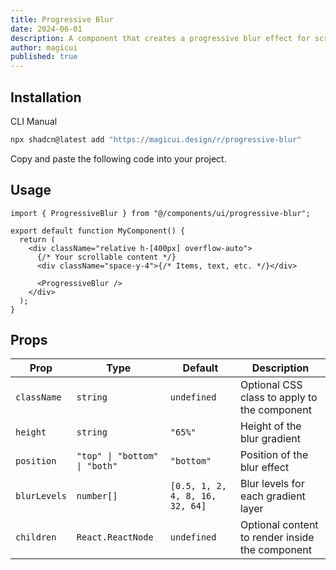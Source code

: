 ```yaml
---
title: Progressive Blur
date: 2024-06-01
description: A component that creates a progressive blur effect for scrollable content
author: magicui
published: true
---
```


<ComponentPreview name="progressive-blur-demo" />

## Installation

<Tabs defaultValue="cli">

<TabsList>
  <TabsTrigger value="cli">CLI</TabsTrigger>
  <TabsTrigger value="manual">Manual</TabsTrigger>
</TabsList>
<TabsContent value="cli">

```bash
npx shadcn@latest add "https://magicui.design/r/progressive-blur"
```

</TabsContent>

<TabsContent value="manual">

<Steps>

<Step>Copy and paste the following code into your project.</Step>

<ComponentSource name="progressive-blur" />

</Steps>

</TabsContent>

</Tabs>

## Usage

```tsx
import { ProgressiveBlur } from "@/components/ui/progressive-blur";

export default function MyComponent() {
  return (
    <div className="relative h-[400px] overflow-auto">
      {/* Your scrollable content */}
      <div className="space-y-4">{/* Items, text, etc. */}</div>

      <ProgressiveBlur />
    </div>
  );
}
```

## Props

| Prop         | Type                          | Default                         | Description                                     |
| ------------ | ----------------------------- | ------------------------------- | ----------------------------------------------- |
| `className`  | `string`                      | `undefined`                     | Optional CSS class to apply to the component    |
| `height`     | `string`                      | `"65%"`                         | Height of the blur gradient                     |
| `position`   | `"top" \| "bottom" \| "both"` | `"bottom"`                      | Position of the blur effect                     |
| `blurLevels` | `number[]`                    | `[0.5, 1, 2, 4, 8, 16, 32, 64]` | Blur levels for each gradient layer             |
| `children`   | `React.ReactNode`             | `undefined`                     | Optional content to render inside the component |
